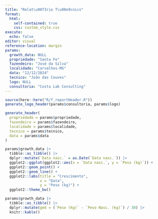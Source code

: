 ```yaml
---
title: "Relat\u00f3rio T\u00e9cnico"
format:
  html:
    self-contained: true
    css: custom_style.css
execute:
  echo: false
editor: visual
reference-location: margin
params:
  growth_data: NULL
  propriedade: "Santa Fe"
  fazendeiro: "José da Silva"
  localidade: "Carvalhos-MG"
  data: "12/12/2024"
  tecnico: "João das Couves"
  logo: NULL
  consultoria: "Costa Lab Consulting"
---
```


```r
source(here::here("R/f_reportHeader.R"))
generate_logo_header(params$consultoria, params$logo)
```

```r
generate_header(
  propriedade = params$propriedade,
  fazendeiro = params$fazendeiro,
  localidade = params$localidade,
  tecnico = params$tecnico,
  data = params$data
)
```


```r
params$growth_data |> 
  tibble::as_tibble() |> 
  dplyr::mutate(`Data nasc.` = as.Date(`Data nasc.`)) |>
  ggplot2::ggplot(ggplot2::aes(x = `Data nasc.`, y = `Peso (kg)`)) +
  ggplot2::geom_point() +
  ggplot2::geom_line() +
  ggplot2::labs(title = "Crescimento", 
                x = "Data", 
                y = "Peso (kg)") +
  ggplot2::theme_bw()
```

```r

params$growth_data |> 
  tibble::as_tibble() |>
  dplyr::mutate(gmd = (`Peso (kg)` - `Peso Nasc. (kg)`) / 30) |>
  knitr::kable()
```

```r


```

